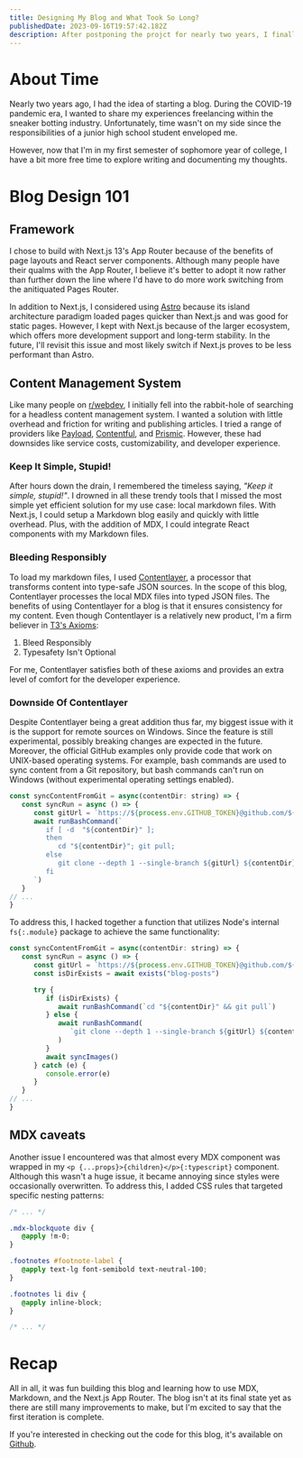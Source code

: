 ```yaml
---
title: Designing My Blog and What Took So Long?
publishedDate: 2023-09-16T19:57:42.182Z
description: After postponing the projct for nearly two years, I finally built my blog. Dive into why I built my blog, what kinds of challenges I faced, and how I was ultimately able to complete it.
---
```


# About Time

Nearly two years ago, I had the idea of starting a blog. During the COVID-19 pandemic era, I wanted to share my experiences freelancing within the sneaker botting industry. Unfortunately, time wasn't on my side since the responsibilities of a junior high school student enveloped me.

However, now that I'm in my first semester of sophomore year of college, I have a bit more free time to explore writing and documenting my thoughts.

<Gap />

# Blog Design 101

## Framework

I chose to build with Next.js 13's App Router because of the benefits of page layouts and React server components. Although many people have their qualms with the App Router, I believe it's better to adopt it now rather than further down the line where I'd have to do more work switching from the anitiquated Pages Router.

In addition to Next.js, I considered using [Astro](https://astro.build) because its island architecture paradigm loaded pages quicker than Next.js and was good for static pages. However, I kept with Next.js because of the larger ecosystem, which offers more development support and long-term stability. In the future, I'll revisit this issue and most likely switch if Next.js proves to be less performant than Astro.

## Content Management System

Like many people on [r/webdev](https://www.reddit.com/r/webdev/search/?q=headless%20cms), I initially fell into the rabbit-hole of searching for a headless content management system. I wanted a solution with little overhead and friction for writing and publishing articles. I tried a range of providers like [Payload](https://payloadcms.com/), [Contentful](https://www.contentful.com/), and [Prismic](https://prismic.io/). However, these had downsides like service costs, customizability, and developer experience.

### Keep It Simple, Stupid!

After hours down the drain, I remembered the timeless saying, _"Keep it simple, stupid!"_. I drowned in all these trendy tools that I missed the most simple yet efficient solution for my use case: local markdown files. With Next.js, I could setup a Markdown blog easily and quickly with little overhead. Plus, with the addition of MDX, I could integrate React components with my Markdown files.

### Bleeding Responsibly

To load my markdown files, I used [Contentlayer](https://contentlayer.dev/), a processor that transforms content into type-safe JSON sources. In the scope of this blog, Contentlayer processes the local MDX files into typed JSON files. The benefits of using Contentlayer for a blog is that it ensures consistency for my content. Even though Contentlayer is a relatively new product, I'm a firm believer in [T3's Axioms](https://github.com/t3-oss/create-t3-app):

1. Bleed Responsibly
2. Typesafety Isn't Optional

For me, Contentlayer satisfies both of these axioms and provides an extra level of comfort for the developer experience.

### Downside Of Contentlayer

Despite Contentlayer being a great addition thus far, my biggest issue with it is the support for remote sources on Windows. Since the feature is still experimental, possibly breaking changes are expected in the future. Moreover, the official GitHub examples only provide code that work on UNIX-based operating systems. For example, bash commands are used to sync content from a Git repository, but bash commands can't run on Windows (without experimental operating settings enabled).

```javascript title="contentlayer.config.ts" caption="Sync GitHub content using bash commands"
const syncContentFromGit = async(contentDir: string) => {
   const syncRun = async () => {
      const gitUrl = `https://${process.env.GITHUB_TOKEN}@github.com/${process.env.GITHUB_USER}/${process.env.REPO_NAME}.git`
      await runBashCommand(`
         if [ -d  "${contentDir}" ];
         then
            cd "${contentDir}"; git pull;
         else
            git clone --depth 1 --single-branch ${gitUrl} ${contentDir};
         fi
      `)
   }
// ...
}

```

To address this, I hacked together a function that utilizes Node's internal `fs{:.module}` package to achieve the same functionality:

```javascript title="contentlayer.config.ts" caption="Sync GitHub content using Node's fs module"
const syncContentFromGit = async(contentDir: string) => {
   const syncRun = async () => {
      const gitUrl = `https://${process.env.GITHUB_TOKEN}@github.com/${process.env.GITHUB_USER}/${process.env.REPO_NAME}.git`
      const isDirExists = await exists("blog-posts")

      try {
         if (isDirExists) {
            await runBashCommand(`cd "${contentDir}" && git pull`)
         } else {
            await runBashCommand(
               `git clone --depth 1 --single-branch ${gitUrl} ${contentDir}`
            )
         }
         await syncImages()
      } catch (e) {
         console.error(e)
      }
   }
// ...
}
```

## MDX caveats

Another issue I encountered was that almost every MDX component was wrapped in my `<p {...props}>{children}</p>{:typescript}` component. Although this wasn't a huge issue, it became annoying since styles were occasionally overwritten. To address this, I added CSS rules that targeted specific nesting patterns:

```css title="globals.css"
/* ... */

.mdx-blockquote div {
   @apply !m-0;
}

.footnotes #footnote-label {
   @apply text-lg font-semibold text-neutral-100;
}

.footnotes li div {
   @apply inline-block;
}

/* ... */
```

<Gap />

# Recap

All in all, it was fun building this blog and learning how to use MDX, Markdown, and the Next.js App Router. The blog isn't at its final state yet as there are still many improvements to make, but I'm excited to say that the first iteration is complete.

If you're interested in checking out the code for this blog, it's available on [Github](https://github.com/tot/tonytran.me).
